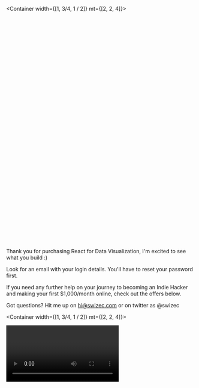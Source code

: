 
<Title h1>
    Thank You For Purchasing ServerlessReact.Dev ❤️
</Title>

<Container width={[1, 3/4, 1 / 2]} mt={[2, 2, 4]}>

<div
  class="typeform-widget"
  data-url="https://swizecteller.typeform.com/to/faMda1"
  data-transparency="50"
  data-hide-headers="true"
  data-hide-footer="true"
  style="width: 100%; height: 600px;"
></div>

Thank you for purchasing React for Data Visualization, I'm excited to see what you build :)

Look for an email with your login details. You'll have to reset your password first.

If you need any further help on your journey to becoming an Indie Hacker and making your first $1,000/month online, check out the offers below.

Got questions? Hit me up on hi@swizec.com or on twitter as @swizec

</Container>

<Title h1>
   Improve your journey with these offers
</Title>

<Container width={[1, 3/4, 1 / 2]} mt={[2, 2, 4]}>

<Video id="0iZpIEu11T8" />

## Find your idea

You know how to build whatever your heart desires.

But how do you come up with a good idea? How do you choose which product is worth building? How do you find and validate a market? Ultimately, how do you make sure you're not wasting your time?

Join this mini course and learn the process I use to create and validate ideas, discover customer pains, and learn what's worth building.

Delivered as a 1 hour webinar in February, then turned into a course. Exact date determined by popular vote.

<Box textAlign="center" mt={2} mb={5}>
    <Button as="a" href="https://gumroad.com/l/fKfYf?wanted=true" data-gumroad-product-id="fKfYf">
    Find Your Idea Mini Course for $49
    </Button>
</Box>


<Video id="1v_rduzSkdE" />

## Turn your idea into a business

You know what to build and you know how to build it. That means you're way ahead of most people. Congratz!

But how do you turn a launched product into a business you can rely on? How do you build a marketing engine that turns visitors into customers?

Join this course and learn everything I've learned making my first **$100,000 in product sales**. And how I turned that success into a predictable monthly income I can rely on.

Learn how to think about marketing like an engineer, build a funnel, and create a stable marketing engine that runs itself.

Delivered as a 2 hour webinar in February, then turned into a course. Exact date determined by popular vote.

<Box textAlign="center" mt={2} mb={5}>
    <Button as="a" href="https://gumroad.com/l/vhTOH?wanted=true" data-gumroad-product-id="vhTOH">
    Turn Your Idea Into A Business Course for $99
    </Button>
</Box>


<Video id="ylMDVIIfVjY" />

## 1on1 Coaching On Your Journey

If you're serious about making 2020 your year and finally launching that idea, you've always been dreaming of, this is the most advanced program I offer.

Get **10 hours of 1-on-1 coaching** with video calls, recordings of every session, and in-depth recaps with action steps. 

Here's how it works:

- we **start with a roadmapping session**, define where you are in your journey, and come up with action steps to take you to a launched product

- then we meet every 2 weeks and **help you stay on track**

- I help you resolve technical issues, discuss marketing approaches, how to get feedback from users, and **optimize your MVP for learning fast**

After the program you are **set up for indie hacker success**. 

You'll have a working product and a pathway to learning exactly what your customers want so you can iterate fast.


<Box textAlign="center" mt={2} mb={5}>
    <Button as="a" href="https://gumroad.com/l/GUfrw?wanted=true" data-gumroad-product-id="GUfrw">
   Get 1on1 Coaching On Your Journey for $3,000
    </Button>
</Box>

<Box mb={5}>
<Link to="/module-0/" mb={5}>Go to course 👉</Link>
</Box>

</Container>